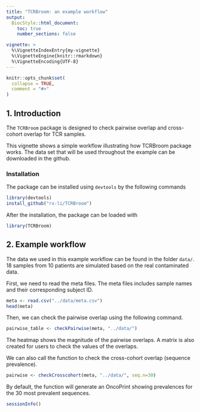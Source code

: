```yaml
---
title: "TCRBroom: an example workflow"
output: 
  BiocStyle::html_document:
    toc: true
    number_sections: false

vignette: >
  %\VignetteIndexEntry{my-vignette}
  %\VignetteEngine{knitr::rmarkdown}
  %\VignetteEncoding{UTF-8}
---
```


```r
knitr::opts_chunk$set(
  collapse = TRUE,
  comment = "#>"
)
```

## 1. Introduction
The `TCRBroom` package is designed to check pairwise overlap and cross-cohort overlap
for TCR samples. 

This vignette shows a simple workflow illustrating how TCRBroom package works. 
The data set that will be used throughout the example can be downloaded in the github. 

### Installation
The package can be installed using `devtools` by the following commands
```r
library(devtools)
install_github("rx-li/TCRBroom")
```

After the installation, the package can be loaded with
```r
library(TCRBroom)
```

## 2. Example workflow
The data we used in this example workflow can be found in the folder `data/`. 18 samples from 10 patients are simulated based on the real contaminated data. 

First, we need to read the meta files. The meta files includes sample names and 
their corresponding subject ID. 

```r
meta <- read.csv("../data/meta.csv")
head(meta)
```

Then, we can check the pairwise overlap using the following command. 
```r
pairwise_table <- checkPairwise(meta, "../data/")
```
The heatmap shows the magnitude of the pairwise overlaps. A matrix is also created for users to check the values of the overlaps. 

We can also call the function to check the cross-cohort overlap (sequence prevalence). 
```r
pairwise <- checkCrosscohort(meta, "../data/", seq.n=30)
```
By default, the function will generate an OncoPrint showing prevalences for the 30 most prevalent sequences.


```r
sessionInfo()
```





